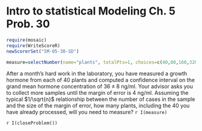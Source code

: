 Intro to statistical Modeling Ch. 5 Prob. 30
========================================================
```r
require(mosaic)
require(WriteScoreR)
newScorerSet("SM-05-30-SD")
```


```r
measure=selectNumber(name="plants", totalPts=1, choices=c(40,80,160,320,640), correct=c(160))
```
After a month's hard work in the laboratory, you have measured a
growth hormone from each of 40 plants and computed a confidence interval on
the grand mean hormone concentration of $36 \pm 8$ ng/ml.  Your advisor asks you
to collect more samples until the margin of error is $4$ ng/ml.
Assuming the typical $1/\sqrt{n}$ relationship between the number of cases in the sample and the size of the margin of error, how many plants, including
the 40 you have already processed, will you need to measure? `r I(measure)`

`r I(closeProblem())`

